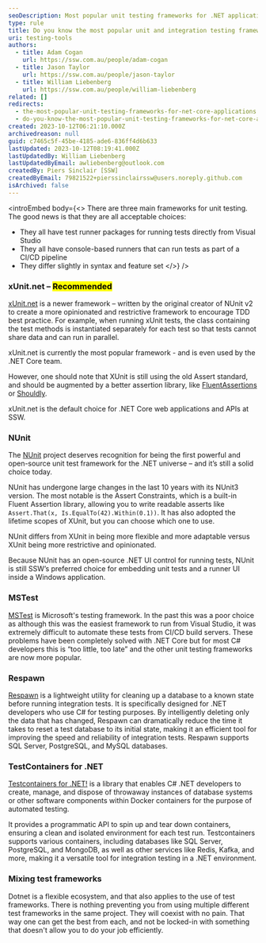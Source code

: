 ```yaml
---
seoDescription: Most popular unit testing frameworks for .NET applications include xUnit, NUnit, and MSTest, each with its own strengths and syntax.
type: rule
title: Do you know the most popular unit and integration testing frameworks for .NET applications?
uri: testing-tools
authors:
  - title: Adam Cogan
    url: https://ssw.com.au/people/adam-cogan
  - title: Jason Taylor
    url: https://ssw.com.au/people/jason-taylor
  - title: William Liebenberg
    url: https://ssw.com.au/people/william-liebenberg
related: []
redirects:
  - the-most-popular-unit-testing-frameworks-for-net-core-applications
  - do-you-know-the-most-popular-unit-testing-frameworks-for-net-core-applications
created: 2023-10-12T06:21:10.000Z
archivedreason: null
guid: c7465c5f-45be-4185-ade6-836ff4d6b633
lastUpdated: 2023-10-12T08:19:41.000Z
lastUpdatedBy: William Liebenberg
lastUpdatedByEmail: awliebenberg@outlook.com
createdBy: Piers Sinclair [SSW]
createdByEmail: 79821522+pierssinclairssw@users.noreply.github.com
isArchived: false
---
```


<introEmbed
  body={<>
There are three main frameworks for unit testing. The good news is that they are all acceptable choices:

* They all have test runner packages for running tests directly from Visual Studio
* They all have console-based runners that can run tests as part of a CI/CD pipeline
* They differ slightly in syntax and feature set
  </>}
/>
### xUnit.net – <mark>Recommended</mark>

[xUnit.net](https://xunit.net/) is a newer framework – written by the original creator of NUnit v2 to create a more opinionated and restrictive framework to encourage TDD best practice. For example, when running xUnit tests, the class containing the test methods is instantiated separately for each test so that tests cannot share data and can run in parallel.

xUnit.net is currently the most popular framework - and is even used by the .NET Core team.

However, one should note that XUnit is still using the old Assert standard, and should be augmented by a better assertion library, like [FluentAssertions](https://fluentassertions.com/) or [Shouldly](https://github.com/shouldly/shouldly).

xUnit.net is the default choice for .NET Core web applications and APIs at SSW.

### NUnit

The [NUnit](https://github.com/nunit/docs) project deserves recognition for being the first powerful and open-source unit test framework for the .NET universe – and it’s still a solid choice today.

NUnit has undergone large changes in the last 10 years with its NUnit3 version. The most notable is the Assert Constraints, which is a built-in Fluent Assertion library, allowing you to write readable asserts like `Assert.That(x, Is.EqualTo(42).Within(0.1))`. It has also adopted the lifetime scopes of XUnit, but you can choose which one to use.

NUnit differs from XUnit in being more flexible and more adaptable versus XUnit being more restrictive and opinionated.

Because NUnit has an open-source .NET UI control for running tests, NUnit is still SSW’s preferred choice for embedding unit tests and a runner UI inside a Windows application.

### MSTest

[MSTest](https://docs.microsoft.com/en-us/visualstudio/test/getting-started-with-unit-testing?WT.mc_id=DT-MVP-33518) is Microsoft's testing framework. In the past this was a poor choice as although this was the easiest framework to run from Visual Studio, it was extremely difficult to automate these tests from CI/CD build servers. These problems have been completely solved with .NET Core but for most C# developers this is “too little, too late” and the other unit testing frameworks are now more popular.

### Respawn

[Respawn](https://github.com/jbogard/Respawn) is a lightweight utility for cleaning up a database to a known state before running integration tests. It is specifically designed for .NET developers who use C# for testing purposes. By intelligently deleting only the data that has changed, Respawn can dramatically reduce the time it takes to reset a test database to its initial state, making it an efficient tool for improving the speed and reliability of integration tests. Respawn supports SQL Server, PostgreSQL, and MySQL databases.

### TestContainers for .NET

[Testcontainers for .NET!](https://dotnet.testcontainers.org/) is a library that enables C# .NET developers to create, manage, and dispose of throwaway instances of database systems or other software components within Docker containers for the purpose of automated testing.

It provides a programmatic API to spin up and tear down containers, ensuring a clean and isolated environment for each test run. Testcontainers supports various containers, including databases like SQL Server, PostgreSQL, and MongoDB, as well as other services like Redis, Kafka, and more, making it a versatile tool for integration testing in a .NET environment.

### Mixing test frameworks

Dotnet is a flexible ecosystem, and that also applies to the use of test frameworks. There is nothing preventing you from using multiple different test frameworks in the same project. They will coexist with no pain. That way one can get the best from each, and not be locked-in with something that doesn't allow you to do your job efficiently.
